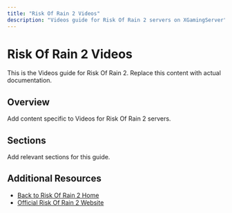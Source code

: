 ```yaml
---
title: "Risk Of Rain 2 Videos"
description: "Videos guide for Risk Of Rain 2 servers on XGamingServer"
---
```


# Risk Of Rain 2 Videos

This is the Videos guide for Risk Of Rain 2. Replace this content with actual documentation.

## Overview

Add content specific to Videos for Risk Of Rain 2 servers.

## Sections

Add relevant sections for this guide.

## Additional Resources

- [Back to Risk Of Rain 2 Home](./index)
- [Official Risk Of Rain 2 Website](https://example.com)
